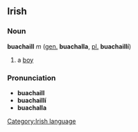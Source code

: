 ==Irish==
===Noun===
'''buachaill''' ''m'' ([[genitive|gen.]] '''buachalla''', [[plural|pl.]] '''buachaillí''')
#a [[boy]]

===Pronunciation===
*'''buachaill''' {{IPA|[&#712;bu&#601;x&#601;&#654;]}}
*'''buachaillí''' {{IPA|[&#712;bu&#601;x&#601;&#654;i&#720;]}}
*'''buachalla''' {{IPA|[&#712;bu&#601;x&#601;l&#601;]}}

[[Category:Irish language]]